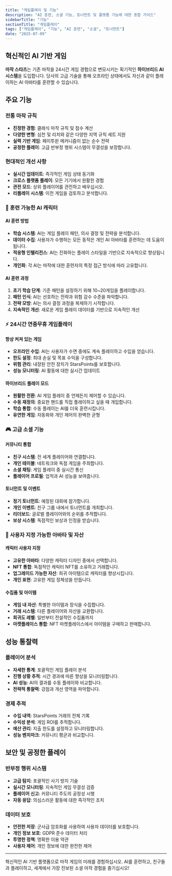 ```yaml
---
title: "게임플레이 및 기능"
description: "AI 훈련, 소셜 기능, 토너먼트 및 플랫폼 기능에 대한 종합 가이드"
sidebarTitle: "기능"
sectionTitle: "게임플레이"
tags: ["게임플레이", "기능", "AI 훈련", "소셜", "토너먼트"]
date: "2025-07-09"
---
```


## 혁신적인 AI 기반 게임

**마작 스타즈**는 기존 마작을 24시간 게임 경험으로 변모시키는 획기적인 **하이브리드 AI 시스템**을 도입합니다. 당사의 고급 기술을 통해 오프라인 상태에서도 자신과 같이 플레이하는 AI 아바타를 훈련할 수 있습니다.

## 주요 기능

### 전통 마작 규칙
- **진정한 경험**: 클래식 마작 규칙 및 점수 계산
- **다양한 변형**: 심천 및 리치와 같은 다양한 지역 규칙 세트 지원
- **실력 기반 게임**: 페이투윈 메커니즘이 없는 순수 전략
- **공정한 플레이**: 고급 반부정 행위 시스템이 무결성을 보장합니다.

### 현대적인 개선 사항
- **실시간 업데이트**: 즉각적인 게임 상태 동기화
- **크로스 플랫폼 플레이**: 모든 기기에서 원활한 경험
- **관전 모드**: 상위 플레이어를 관전하고 배우십시오.
- **리플레이 시스템**: 이전 게임을 검토하고 분석합니다.

### 🤖 훈련 가능한 AI 캐릭터

#### AI 훈련 방법
- **학습 시스템**: AI는 게임 플레이 패턴, 의사 결정 및 전략을 분석합니다.
- **데이터 수집**: 사용자가 수행하는 모든 동작은 개인 AI 아바타를 훈련하는 데 도움이 됩니다.
- **적응형 인텔리전스**: AI는 진화하는 플레이 스타일을 기반으로 지속적으로 향상됩니다.
- **개인화**: 각 AI는 마작에 대한 훈련자의 특정 접근 방식에 따라 고유합니다.

#### AI 훈련 과정
1. **초기 학습 단계**: 기준 패턴을 설정하기 위해 10~20게임을 플레이합니다.
2. **패턴 인식**: AI는 선호하는 전략과 위험 감수 수준을 파악합니다.
3. **전략 모방**: AI는 의사 결정 과정을 복제하기 시작합니다.
4. **지속적인 개선**: 새로운 게임 플레이 데이터를 기반으로 지속적인 개선

### ⚡ 24시간 연중무휴 게임플레이

#### 항상 켜져 있는 게임
- **오프라인 수입**: AI는 사용자가 수면 중에도 계속 플레이하고 수입을 얻습니다.
- **한도 설정**: 최대 손실 및 목표 수익을 구성합니다.
- **위험 관리**: 내장된 안전 장치가 StarsPoints를 보호합니다.
- **성능 모니터링**: AI 활동에 대한 실시간 업데이트

#### 하이브리드 플레이 모드
- **원활한 전환**: AI 게임 플레이 중 언제든지 제어할 수 있습니다.
- **수동 재정의**: 중요한 핸드를 직접 플레이하고 싶을 때 개입합니다.
- **학습 통합**: 수동 플레이는 AI를 더욱 훈련시킵니다.
- **유연한 게임**: 자동화와 개인 제어의 완벽한 균형

### 🎮 고급 소셜 기능

#### 커뮤니티 통합
- **친구 시스템**: 전 세계 플레이어와 연결합니다.
- **개인 테이블**: 네트워크와 독점 게임을 주최합니다.
- **소셜 채팅**: 게임 플레이 중 실시간 통신
- **플레이어 프로필**: 업적과 AI 성능을 보여줍니다.

#### 토너먼트 및 이벤트
- **정기 토너먼트**: 예정된 대회에 참가합니다.
- **개인 이벤트**: 친구 그룹 내에서 토너먼트를 개최합니다.
- **리더보드**: 글로벌 플레이어와의 순위를 추적합니다.
- **보상 시스템**: 독점적인 보상과 인정을 받습니다.

### 🎨 사용자 지정 가능한 아바타 및 자산

#### 캐릭터 사용자 지정
- **고유한 아바타**: 다양한 캐릭터 디자인 중에서 선택합니다.
- **NFT 통합**: 독점적인 캐릭터 NFT를 소유하고 거래합니다.
- **업그레이드 가능한 자산**: 희귀 아이템으로 캐릭터를 향상시킵니다.
- **개인 표현**: 고유한 게임 정체성을 만듭니다.

#### 수집품 및 아이템
- **게임 내 자산**: 특별한 아이템과 장식을 수집합니다.
- **거래 시스템**: 다른 플레이어와 자산을 교환합니다.
- **희귀도 레벨**: 일반부터 전설적인 수집품까지
- **마켓플레이스 통합**: NFT 마켓플레이스에서 아이템을 구매하고 판매합니다.

## 성능 통찰력

### 플레이어 분석
- **자세한 통계**: 포괄적인 게임 플레이 분석
- **진행 상황 추적**: 시간 경과에 따른 향상을 모니터링합니다.
- **AI 성능**: AI의 결과를 수동 플레이와 비교합니다.
- **전략적 통찰력**: 강점과 개선 영역을 파악합니다.

### 경제 추적
- **수입 내역**: StarsPoints 거래의 전체 기록
- **수익성 분석**: 게임 ROI를 추적합니다.
- **예산 관리**: 지출 한도를 설정하고 모니터링합니다.
- **성능 벤치마크**: 커뮤니티 평균과 비교합니다.

## 보안 및 공정한 플레이

### 반부정 행위 시스템
- **고급 탐지**: 포괄적인 사기 방지 기술
- **실시간 모니터링**: 지속적인 게임 무결성 검증
- **플레이어 신고**: 커뮤니티 주도의 공정성 시행
- **자동 응답**: 의심스러운 활동에 대한 즉각적인 조치

### 데이터 보호
- **안전한 저장**: 군사급 암호화를 사용하여 사용자 데이터를 보호합니다.
- **개인 정보 보호**: GDPR 준수 데이터 처리
- **투명한 정책**: 명확한 이용 약관
- **사용자 제어**: 개인 정보에 대한 완전한 제어

---

혁신적인 AI 기반 플랫폼으로 마작 게임의 미래를 경험하십시오. AI를 훈련하고, 친구들과 플레이하고, 세계에서 가장 진보된 소셜 마작 경험을 즐기십시오!